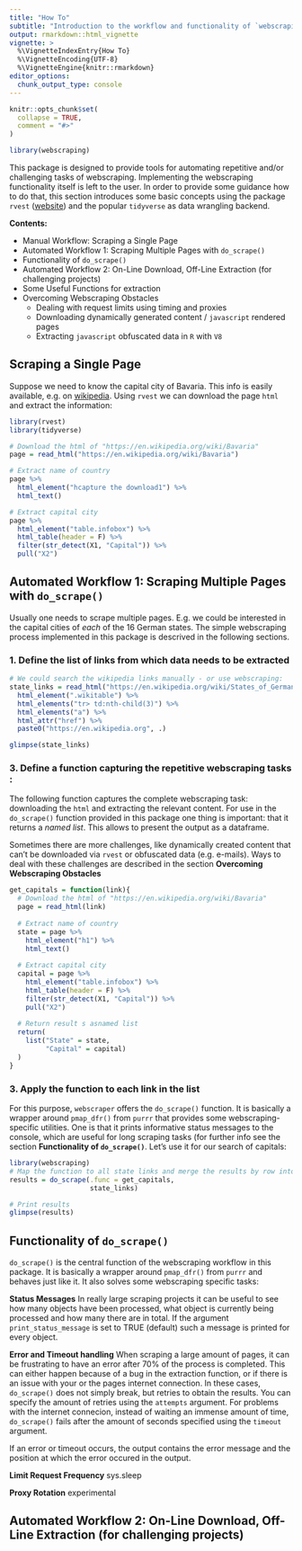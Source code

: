```yaml
---
title: "How To"
subtitle: "Introduction to the workflow and functionality of `webscraping`"
output: rmarkdown::html_vignette
vignette: >
  %\VignetteIndexEntry{How To}
  %\VignetteEncoding{UTF-8}
  %\VignetteEngine{knitr::rmarkdown}
editor_options: 
  chunk_output_type: console
---
```


```r
knitr::opts_chunk$set(
  collapse = TRUE,
  comment = "#>"
)
```

```r
library(webscraping)
```
This package is designed to provide tools for automating repetitive and/or challenging tasks of webscraping. Implementing the webscraping functionality itself is left to the user. In order to provide some guidance how to do that, this section introduces some basic concepts using the package `rvest` ([website](https://rvest.tidyverse.org/)) and the popular `tidyverse` as data wrangling backend.

**Contents:**

- Manual Workflow: Scraping a Single Page
- Automated Workflow 1: Scraping Multiple Pages with `do_scrape()`
- Functionality of `do_scrape()`
- Automated Workflow 2: On-Line Download, Off-Line Extraction (for challenging projects)
- Some Useful Functions for extraction
- Overcoming Webscraping Obstacles
  - Dealing with request limits using timing and proxies
  - Downloading dynamically generated content / `javascript` rendered pages
  - Extracting `javascript` obfuscated data in `R` with `V8`

## Scraping a Single Page

Suppose we need to know the capital city of Bavaria. This info is easily available, e.g. on [wikipedia](https://en.wikipedia.org/wiki/Bavaria). Using `rvest` we can download the page `html` and extract the information:

```r

library(rvest)
library(tidyverse)

# Download the html of "https://en.wikipedia.org/wiki/Bavaria"
page = read_html("https://en.wikipedia.org/wiki/Bavaria")

# Extract name of country
page %>% 
  html_element("hcapture the download1") %>% 
  html_text()

# Extract capital city
page %>% 
  html_element("table.infobox") %>% 
  html_table(header = F) %>% 
  filter(str_detect(X1, "Capital")) %>% 
  pull("X2")

```

## Automated Workflow 1: Scraping Multiple Pages with `do_scrape()`

Usually one needs to scrape multiple pages. E.g. we could be interested in the capital cities of *each* of the 16 German states. The simple webscraping process implemented in this package is descrived in the following sections.

### 1. Define the list of links from which data needs to be extracted

```r
# We could search the wikipedia links manually - or use webscraping:
state_links = read_html("https://en.wikipedia.org/wiki/States_of_Germany") %>% 
  html_element(".wikitable") %>% 
  html_elements("tr> td:nth-child(3)") %>% 
  html_elements("a") %>% 
  html_attr("href") %>% 
  paste0("https://en.wikipedia.org", .)

glimpse(state_links)

```

### 3. Define a function capturing the repetitive webscraping tasks :

The following function captures the complete webscraping task: downloading the `html` and extracting the relevant content. For use in the `do_scrape()` function provided in this package one thing is important: that it returns a *named list*. This allows to present the output as a dataframe.

Sometimes there are more challenges, like dynamically created content that can't be downloaded via `rvest` or obfuscated data (e.g. e-mails). Ways to deal with these challenges are described in the section **Overcoming Webscraping Obstacles**

```r

get_capitals = function(link){
  # Download the html of "https://en.wikipedia.org/wiki/Bavaria"
  page = read_html(link)
  
  # Extract name of country
  state = page %>% 
    html_element("h1") %>% 
    html_text()
  
  # Extract capital city
  capital = page %>% 
    html_element("table.infobox") %>% 
    html_table(header = F) %>% 
    filter(str_detect(X1, "Capital")) %>% 
    pull("X2")
  
  # Return result s asnamed list
  return(
    list("State" = state,
         "Capital" = capital)
  )
}

```

### 3. Apply the function to each link in the list
For this purpose, `webscraper` offers the `do_scrape()` function. It is basically a wrapper around `pmap_dfr()` from `purrr` that provides some webscraping-specific utilities. One is that it prints informative status messages to the console, which are useful for long scraping tasks (for further info see the section **Functionality of `do_scrape()`**. Let's use it for our search of capitals:
```r
library(webscraping)
# Map the function to all state links and merge the results by row into a dataframe
results = do_scrape(.func = get_capitals,
                    state_links)

# Print results
glimpse(results)
```

## Functionality of `do_scrape()`

`do_scrape()` is the central function of the webscraping workflow in this package. It is basically a wrapper around `pmap_dfr()` from `purrr` and behaves just like it. It also solves some webscraping specific tasks:

**Status Messages**
In really large scraping projects it can be useful to see how many objects have been processed, what object is currently being processed and how many there are in total. If the argument `print_status_message` is set to TRUE (default) such a message is printed for every object.

**Error and Timeout handling**
When scraping a large amount of pages, it can be frustrating to have an error after 70% of the process is completed. This can either happen because of a bug in the extraction function, or if there is an issue with your or the pages internet connection. In these cases, `do_scrape()` does not simply break, but retries to obtain the results. You can specify the amount of retries using the `attempts` argument. For problems with the internet connecion, instead of waiting an immense amount of time, `do_scrape()` fails after the amount of seconds specified using the `timeout` argument.

If an error or timeout occurs, the output contains the error message and the position at which the error occured in the output.

**Limit Request Frequency**
sys.sleep

**Proxy Rotation**
experimental

## Automated Workflow 2: On-Line Download, Off-Line Extraction (for challenging projects)
